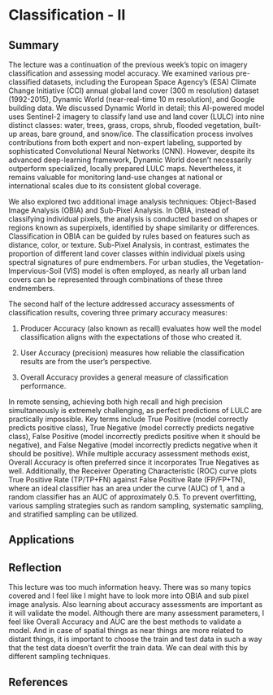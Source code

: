 # Classification - II

## Summary

The lecture was a continuation of the previous week's topic on imagery classification and assessing model accuracy. We examined various pre-classified datasets, including the European Space Agency’s (ESA) Climate Change Initiative (CCI) annual global land cover (300 m resolution) dataset (1992-2015), Dynamic World (near-real-time 10 m resolution), and Google building data. We discussed Dynamic World in detail; this AI-powered model uses Sentinel-2 imagery to classify land use and land cover (LULC) into nine distinct classes: water, trees, grass, crops, shrub, flooded vegetation, built-up areas, bare ground, and snow/ice. The classification process involves contributions from both expert and non-expert labeling, supported by sophisticated Convolutional Neural Networks (CNN). However, despite its advanced deep-learning framework, Dynamic World doesn't necessarily outperform specialized, locally prepared LULC maps. Nevertheless, it remains valuable for monitoring land-use changes at national or international scales due to its consistent global coverage.

We also explored two additional image analysis techniques: Object-Based Image Analysis (OBIA) and Sub-Pixel Analysis. In OBIA, instead of classifying individual pixels, the analysis is conducted based on shapes or regions known as superpixels, identified by shape similarity or differences. Classification in OBIA can be guided by rules based on features such as distance, color, or texture. Sub-Pixel Analysis, in contrast, estimates the proportion of different land cover classes within individual pixels using spectral signatures of pure endmembers. For urban studies, the Vegetation-Impervious-Soil (VIS) model is often employed, as nearly all urban land covers can be represented through combinations of these three endmembers.

The second half of the lecture addressed accuracy assessments of classification results, covering three primary accuracy measures:

  1. Producer Accuracy (also known as recall) evaluates how well the model classification aligns with the expectations of those who created it.

  2. User Accuracy (precision) measures how reliable the classification results are from the user’s perspective.

  3. Overall Accuracy provides a general measure of classification performance.
  
In remote sensing, achieving both high recall and high precision simultaneously is extremely challenging, as perfect predictions of LULC are practically impossible. Key terms include True Positive (model correctly predicts positive class), True Negative (model correctly predicts negative class), False Positive (model incorrectly predicts positive when it should be negative), and False Negative (model incorrectly predicts negative when it should be positive). While multiple accuracy assessment methods exist, Overall Accuracy is often preferred since it incorporates True Negatives as well. Additionally, the Receiver Operating Characteristic (ROC) curve plots True Positive Rate (TP/TP+FN) against False Positive Rate (FP/FP+TN), where an ideal classifier has an area under the curve (AUC) of 1, and a random classifier has an AUC of approximately 0.5. To prevent overfitting, various sampling strategies such as random sampling, systematic sampling, and stratified sampling can be utilized.

## Applications



## Reflection

This lecture was too much information heavy. There was so many topics covered and I feel like I might have to look more into OBIA and sub pixel image analysis. Also learning about accuracy assessments are important as it will validate the model. Although there are many assessment parameters, I feel like Overall Accuracy and AUC are the best methods to validate a model. And in case of spatial things as near things are more related to distant things, it is important to choose the train and test data in such a way that the test data doesn't overfit the train data. We can deal with this by different sampling techniques.  

## References


